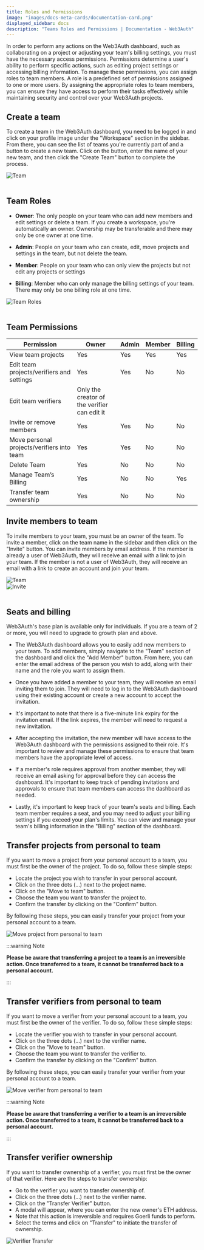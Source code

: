 ```yaml
---
title: Roles and Permissions
image: "images/docs-meta-cards/documentation-card.png"
displayed_sidebar: docs
description: "Teams Roles and Permissions | Documentation - Web3Auth"
---
```



In order to perform any actions on the Web3Auth dashboard, such as collaborating on a project or adjusting your team's billing settings, you must have
the necessary access permissions. Permissions determine a user's ability to perform specific actions, such as editing project settings or accessing
billing information. To manage these permissions, you can assign roles to team members. A role is a predefined set of permissions assigned to one or
more users. By assigning the appropriate roles to team members, you can ensure they have access to perform their tasks effectively while maintaining
security and control over your Web3Auth projects.

## Create a team

To create a team in the Web3Auth dashboard, you need to be logged in and click on your profile image under the "Workspace" section in the sidebar.
From there, you can see the list of teams you're currently part of and a button to create a new team. Click on the button, enter the name of your new
team, and then click the "Create Team" button to complete the process.

<div style={{ flexBasis: "300px", flexGrow: "1", textAlign: "center" }}>
  <img src={TeamCreate} style={{ alignSelf: "center", maxWidth: "100%" }} alt="Team" />
</div>
<br />

## Team Roles

- **Owner**: The only people on your team who can add new members and edit settings or delete a team. If you create a workspace, you're automatically
  an owner. Ownership may be transferable and there may only be one owner at one time.

- **Admin**: People on your team who can create, edit, move projects and settings in the team, but not delete the team.

- **Member**: People on your team who can only view the projects but not edit any projects or settings

- **Billing**: Member who can only manage the billing settings of your team. There may only be one billing role at one time.

<div style={{ flexBasis: "300px", flexGrow: "1", textAlign: "center" }}>
  <img src={TeamRoles} style={{ alignSelf: "center", maxWidth: "100%" }} alt="Team Roles" />
</div>
<br />

## Team Permissions

| Permission                                 | Owner                                        | Admin | Member | Billing |
| ------------------------------------------ | -------------------------------------------- | ----- | ------ | ------- |
| View team projects                         | Yes                                          | Yes   | Yes    | Yes     |
| Edit team projects/verifiers and settings  | Yes                                          | Yes   | No     | No      |
| Edit team verifiers                        | Only the creator of the verifier can edit it |
| Invite or remove members                   | Yes                                          | Yes   | No     | No      |
| Move personal projects/verifiers into team | Yes                                          | Yes   | No     | No      |
| Delete Team                                | Yes                                          | No    | No     | No      |
| Manage Team’s Billing                      | Yes                                          | No    | No     | Yes     |
| Transfer team ownership                    | Yes                                          | No    | No     | No      |

## Invite members to team

To invite members to your team, you must be an owner of the team. To invite a member, click on the team name in the sidebar and then click on the
"Invite" button. You can invite members by email address. If the member is already a user of Web3Auth, they will receive an email with a link to join
your team. If the member is not a user of Web3Auth, they will receive an email with a link to create an account and join your team.

<div style={{ flexBasis: "300px", flexGrow: "1", textAlign: "center" }}>
  <img src={TeamInviteButton} style={{ alignSelf: "center", maxWidth: "100%" }} alt="Team" />
</div>
<div style={{ flexBasis: "300px", flexGrow: "1", textAlign: "center" }}>
  <img src={TeamInvite} style={{ alignSelf: "center", maxWidth: "100%" }} alt="Invite" />
</div>
<br />

## Seats and billing

Web3Auth's base plan is available only for individuals. If you are a team of 2 or more, you will need to upgrade to growth plan and above.

- The Web3Auth dashboard allows you to easily add new members to your team. To add members, simply navigate to the "Team" section of the dashboard and
  click the "Add Member" button. From here, you can enter the email address of the person you wish to add, along with their name and the role you want
  to assign them.

- Once you have added a member to your team, they will receive an email inviting them to join. They will need to log in to the Web3Auth dashboard
  using their existing account or create a new account to accept the invitation.

- It's important to note that there is a five-minute link expiry for the invitation email. If the link expires, the member will need to request a new
  invitation.

- After accepting the invitation, the new member will have access to the Web3Auth dashboard with the permissions assigned to their role. It's
  important to review and manage these permissions to ensure that team members have the appropriate level of access.

- If a member's role requires approval from another member, they will receive an email asking for approval before they can access the dashboard. It's
  important to keep track of pending invitations and approvals to ensure that team members can access the dashboard as needed.

- Lastly, it's important to keep track of your team's seats and billing. Each team member requires a seat, and you may need to adjust your billing
  settings if you exceed your plan's limits. You can view and manage your team's billing information in the "Billing" section of the dashboard.

## Transfer projects from personal to team

If you want to move a project from your personal account to a team, you must first be the owner of the project. To do so, follow these simple steps:

- Locate the project you wish to transfer in your personal account.
- Click on the three dots (…) next to the project name.
- Click on the "Move to team" button.
- Choose the team you want to transfer the project to.
- Confirm the transfer by clicking on the "Confirm" button.

By following these steps, you can easily transfer your project from your personal account to a team.

<div style={{ flexBasis: "300px", flexGrow: "1", textAlign: "center" }}>
  <img src={ProjectToTeam} style={{ alignSelf: "center", maxWidth: "100%" }} alt="Move project from personal to team" />
</div>

:::warning Note

**Please be aware that transferring a project to a team is an irreversible action. Once transferred to a team, it cannot be transferred back to a
personal account.**

:::

## Transfer verifiers from personal to team

If you want to move a verifier from your personal account to a team, you must first be the owner of the verifier. To do so, follow these simple steps:

- Locate the verifier you wish to transfer in your personal account.
- Click on the three dots (…) next to the verifier name.
- Click on the "Move to team" button.
- Choose the team you want to transfer the verifier to.
- Confirm the transfer by clicking on the "Confirm" button.

By following these steps, you can easily transfer your verifier from your personal account to a team.

<div style={{ flexBasis: "300px", flexGrow: "1", textAlign: "center" }}>
  <img src={VerifierToTeam} style={{ alignSelf: "center", maxWidth: "100%" }} alt="Move verifier from personal to team" />
</div>

:::warning Note

**Please be aware that transferring a verifier to a team is an irreversible action. Once transferred to a team, it cannot be transferred back to a
personal account.**

:::

## Transfer verifier ownership

If you want to transfer ownership of a verifier, you must first be the owner of that verifier. Here are the steps to transfer ownership:

- Go to the verifier you want to transfer ownership of.
- Click on the three dots (…) next to the verifier name.
- Click on the "Transfer Verifier" button.
- A modal will appear, where you can enter the new owner's ETH address.
- Note that this action is irreversible and requires Goerli funds to perform.
- Select the terms and click on "Transfer" to initiate the transfer of ownership.

<div style={{ flexBasis: "300px", flexGrow: "1", textAlign: "center" }}>
  <img src={VerifierTransfer} style={{ alignSelf: "center", maxWidth: "100%" }} alt="Verifier Transfer" />
</div>
